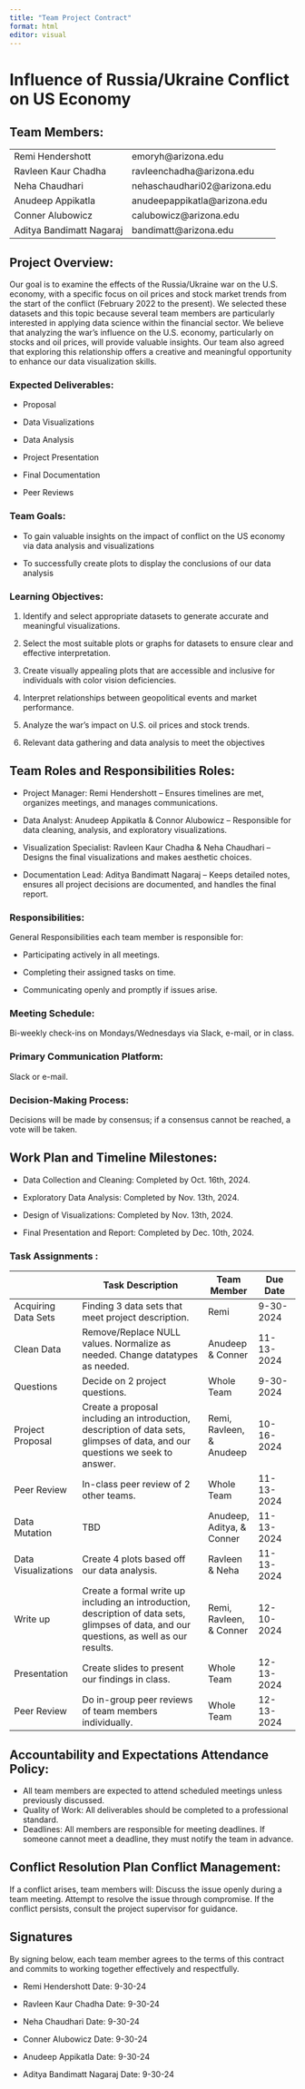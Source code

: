 ```yaml
---
title: "Team Project Contract"
format: html
editor: visual
---
```


# Influence of Russia/Ukraine Conflict on US Economy

## Team Members:

|                          |                               |
|--------------------------|-------------------------------|
| Remi Hendershott         | emoryh\@arizona.edu           |
| Ravleen Kaur Chadha      | ravleenchadha\@arizona.edu    |
| Neha Chaudhari           | nehaschaudhari02\@arizona.edu |
| Anudeep Appikatla        | anudeepappikatla\@arizona.edu |
| Conner Alubowicz         | calubowicz\@arizona.edu       |
| Aditya Bandimatt Nagaraj | bandimatt\@arizona.edu        |

## Project Overview:

Our goal is to examine the effects of the Russia/Ukraine war on the U.S. economy, with a specific focus on oil prices and stock market trends from the start of the conflict (February 2022 to the present). We selected these datasets and this topic because several team members are particularly interested in applying data science within the financial sector. We believe that analyzing the war's influence on the U.S. economy, particularly on stocks and oil prices, will provide valuable insights. Our team also agreed that exploring this relationship offers a creative and meaningful opportunity to enhance our data visualization skills.

### Expected Deliverables:

-   Proposal

-   Data Visualizations

-   Data Analysis

-   Project Presentation

-   Final Documentation

-   Peer Reviews

### Team Goals:

-   To gain valuable insights on the impact of conflict on the US economy via data analysis and visualizations

-   To successfully create plots to display the conclusions of our data analysis

### Learning Objectives:

1.  Identify and select appropriate datasets to generate accurate and meaningful visualizations.

2.  Select the most suitable plots or graphs for datasets to ensure clear and effective interpretation.

3.  Create visually appealing plots that are accessible and inclusive for individuals with color vision deficiencies.

4.  Interpret relationships between geopolitical events and market performance.

5.  Analyze the war’s impact on U.S. oil prices and stock trends.

6.  Relevant data gathering and data analysis to meet the objectives

## Team Roles and Responsibilities Roles:

-   Project Manager: Remi Hendershott – Ensures timelines are met, organizes meetings, and manages communications.

-   Data Analyst: Anudeep Appikatla & Connor Alubowicz – Responsible for data cleaning, analysis, and exploratory visualizations.

-   Visualization Specialist: Ravleen Kaur Chadha & Neha Chaudhari – Designs the final visualizations and makes aesthetic choices.

-   Documentation Lead: Aditya Bandimatt Nagaraj – Keeps detailed notes, ensures all project decisions are documented, and handles the final report.

### Responsibilities:

General Responsibilities each team member is responsible for:

-   Participating actively in all meetings.

-   Completing their assigned tasks on time.

-   Communicating openly and promptly if issues arise.

### Meeting Schedule:

Bi-weekly check-ins on Mondays/Wednesdays via Slack, e-mail, or in class.

### Primary Communication Platform:

Slack or e-mail.

### Decision-Making Process:

Decisions will be made by consensus; if a consensus cannot be reached, a vote will be taken.

## Work Plan and Timeline Milestones:

-   Data Collection and Cleaning: Completed by Oct. 16th, 2024.

-   Exploratory Data Analysis: Completed by Nov. 13th, 2024.

-   Design of Visualizations: Completed by Nov. 13th, 2024.

-   Final Presentation and Report: Completed by Dec. 10th, 2024.

### Task Assignments :

|                     | Task Description                                                                                                                            | Team Member                | Due Date   |
|------------|--------------------------------------|------------|------------|
| Acquiring Data Sets | Finding 3 data sets that meet project description.                                                                                          | Remi                       | 9-30-2024  |
| Clean Data          | Remove/Replace NULL values. Normalize as needed. Change datatypes as needed.                                                                | Anudeep & Conner           | 11-13-2024 |
| Questions           | Decide on 2 project questions.                                                                                                              | Whole Team                 | 9-30-2024  |
| Project Proposal    | Create a proposal including an introduction, description of data sets, glimpses of data, and our questions we seek to answer.               | Remi, Ravleen, & Anudeep   | 10-16-2024 |
| Peer Review         | In-class peer review of 2 other teams.                                                                                                      | Whole Team                 | 11-13-2024 |
| Data Mutation       | TBD                                                                                                                                         | Anudeep, Aditya, & Conner  | 11-13-2024 |
| Data Visualizations | Create 4 plots based off our data analysis.                                                                                                 | Ravleen & Neha             | 11-13-2024 |
| Write up            | Create a formal write up including an introduction, description of data sets, glimpses of data, and our questions, as well as our results.  | Remi, Ravleen, & Conner    | 12-10-2024 |
| Presentation        | Create slides to present our findings in class.                                                                                             | Whole Team                 | 12-13-2024 |
| Peer Review         | Do in-group peer reviews of team members individually.                                                                                      | Whole Team                 | 12-13-2024 |

## Accountability and Expectations Attendance Policy:

-   All team members are expected to attend scheduled meetings unless previously discussed.
-   Quality of Work: All deliverables should be completed to a professional standard.
-   Deadlines: All members are responsible for meeting deadlines. If someone cannot meet a deadline, they must notify the team in advance.

## Conflict Resolution Plan Conflict Management:

If a conflict arises, team members will: Discuss the issue openly during a team meeting. Attempt to resolve the issue through compromise. If the conflict persists, consult the project supervisor for guidance.

## Signatures

By signing below, each team member agrees to the terms of this contract and commits to working together effectively and respectfully.

-   Remi Hendershott Date: 9-30-24

-   Ravleen Kaur Chadha Date: 9-30-24

-   Neha Chaudhari Date: 9-30-24

-   Conner Alubowicz Date: 9-30-24

-   Anudeep Appikatla Date: 9-30-24

-   Aditya Bandimatt Nagaraj Date: 9-30-24
